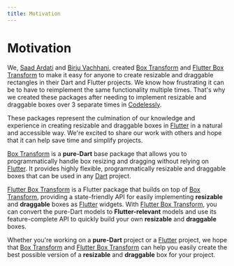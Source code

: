 ```yaml
---
title: Motivation
---
```


# Motivation

We, [Saad Ardati][saadGithub] and [Birju Vachhani][birjuGithub], created
[Box Transform][boxTransform] and [Flutter Box Transform][flutterBoxTransform] to make it easy for anyone to create 
resizable and draggable rectangles in their Dart and Flutter projects. We know how frustrating it can be to have to 
reimplement the same functionality multiple times. That's why we created these packages after needing to implement 
resizable and draggable boxes over 3 separate times in [Codelessly][codelessly].

These packages represent the culmination of our knowledge and experience in creating resizable and draggable boxes in
[Flutter][flutter] in a natural and accessible way. We're excited to share our work with others and hope that it can 
help save time and simplify projects.

[Box Transform][boxTransform] is a **pure-Dart** base package that allows you to programmatically handle box resizing 
and dragging without relying on [Flutter][flutter]. It provides highly flexible, programmatically resizable and 
draggable boxes that can be used in any [Dart][dart] project.

[Flutter Box Transform][flutterBoxTransform] is a Flutter package that builds on top of [Box Transform][boxTransform], 
providing a state-friendly API for easily implementing **resizable** and **draggable** boxes as [Flutter][flutter] 
widgets. With [Flutter Box Transform][flutterBoxTransform], you can convert the pure-Dart models to **Flutter-relevant** 
models and use its feature-complete API to quickly build your own **resizable** and **draggable** boxes.

Whether you're working on a **pure-Dart** project or a [Flutter][flutter] project, we hope that 
[Box Transform][boxTransform] and [Flutter Box Transform][flutterBoxTransform] can help you easily create the best 
possible version of a **resizable** and **draggable** box for your project.

[saadGithub]: https://github.com/SaadArdati
[birjuGithub]: https://github.com/BirjuVachhani
[boxTransform]: https://github.com/hyper-designed/box_transform/tree/main/packages/box_transform
[flutterBoxTransform]: https://github.com/hyper-designed/box_transform/tree/main/packages/flutter_box_transform
[codelessly]: https://codelessly.com
[flutter]: https://flutter.dev
[dart]: https://dart.dev